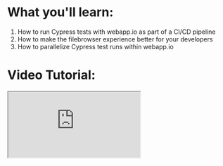 # What you'll learn:

1. How to run Cypress tests with webapp.io as part of a CI/CD pipeline
2. How to make the filebrowser experience better for your developers
3. How to parallelize Cypress test runs within webapp.io


# Video Tutorial:

<iframe src="https://drive.google.com/file/d/1f6lyFzgN89_3PI8edPZS_I_vSgt3V7De/preview" className="tw-w-[1920px] tw-h-[1080vh] tw-rounded-md" allow="autoplay" />

# Overview

1. Webapp.io + Cypress
2. Running Cypress Tests in webapp.io
3. Sample App Overview
4. Understanding Layerfiles
5. Viewing Cypress Results
6. Running Tests in Parellel

<br />

## 1. Webapp.io + Cypress:

Cypress is a fast, easy, and reliable end-to-end testing solution for anything that runs in a browser, and webapp.io enables you to review changes to your project within minutes instead of hours. On every commit, webapp.io gives you a customizable full-stack preview environment for your webapp. Leveraging the two together, we can get full-stack review environments that can run our Cypress tests.


<br />

## 2. Running Cypress Tests in webapp.io

Running Cypress tests in webapp.io is simple with Layerfiles. To run our Cypress tests on a preview environment, we simply need to install webapp.io onto our repository, and push a commit with our Layerfile.

<br />

First off, head over to webapp.io to sign-up/sign-in.

<div className="tw-my-4">
<img className="tw-h-auto tw-w-full" alt="Sign-Up/Sign-In" src="/static/assets/docs/cypress/sign-up.png" />
</div>

<br />

Once signed-in, head over to the "New Installation" tab on the dashboard, and follow the prompts to install webapp.io on your repository (GitHub, BitBucket, or GitLab).

<div className="tw-my-4">
<img className="tw-h-auto tw-w-full" alt="New Installation Tab in webapp.io" src="/static/assets/docs/cypress/install-on-repo.png" />
</div>

<br />

After installed, we can click on the "End-to-end tests for a react app" card to get the link to fork the sample repository.

<div className="tw-my-4">
<img className="tw-h-auto tw-w-full" alt="Sample E2E React App" src="/static/assets/docs/cypress/sample-react.png" />
</div>

<br />

## 3. Sample App Overview:

In this tutorial, we'll go over a sample React app with a Cypress test. The sample React application can be found in the following repository [React E2E Example](https://github.com/webappio/react-e2e-example).

<br />
To run the application, fork the repository, clone the repository to your local computer, and run the command `npm install` in the root folder to install the project dependencies. Once installed, we can run `npm start` to start the React project.

<br />
To view the file defining our Cypress test, we can navigate to `react-e2e-example/tests/test_navigation.spec.js`. The Cypress test in this file checks the links in the React application to ensure that they all work.

<br />
Before running the tests in our preview environment for webapp.io, let's run it locally in another terminal with the following command:

<br />
`npx cypress run`

<br />
We can see the Cypress tests have passed in the terminal.

<div className="tw-my-4">
<img className="tw-h-auto tw-w-full" alt="Cypress Tests Passed" src="/static/assets/docs/cypress/cypress-test-passed.png" />
</div>

<br />
The next step, is to run this in our preview environment, but first let's go through the Layerfile.

<br />

## 4. Understanding Layerfiles

In our sample React application we have a file called `Layerfile`. Layerfiles are a set of instructions that tell webapp.io how to build and run your application as a preview environment. Let's break down what the existing Layerfile does.

<br />

```Layerfile
FROM vm/ubuntu:18.04

# To note: Layerfiles create entire VMs, *not* containers!
RUN curl -fSsL https://deb.nodesource.com/setup_12.x | bash && \
    apt-get install nodejs python3 make gcc build-essential \
    libgtk2.0-0 libgtk-3-0 libgbm-dev libnotify-dev libgconf-2-4 \
    libnss3 libxss1 libasound2 libxtst6 xauth xvfb && \
    rm -f /etc/apt/sources.list.d/nodesource.list

# Allocate memory since node is a memory hog
MEMORY 2G
ENV NODE_OPTIONS=--max-old-space-size=8192

COPY . .
RUN mkdir cypress
RUN npm install
RUN BACKGROUND npm start
RUN BACKGROUND cd cypress && python3 -m http.server 8000
RUN npx cypress run

# start a webserver to view test results
EXPOSE WEBSITE http://localhost:8000
```

<br />

`FROM vm/ubuntu:18.04`

<br />

This tells webapp.io what base to run tests from.

<br />

```Layerfile
RUN curl -fSsL https://deb.nodesource.com/setup_12.x | bash && \
    apt-get install nodejs python3 make gcc build-essential \
    libgtk2.0-0 libgtk-3-0 libgbm-dev libnotify-dev libgconf-2-4 \
    libnss3 libxss1 libasound2 libxtst6 xauth xvfb && \
    rm -f /etc/apt/sources.list.d/nodesource.list
```

<br />

This installs all the dependencies needed to run our React E2E Application. For more information on the `RUN` command view the [RUN Documentation](/docs/layerfile-reference#run).

<br />

```Layerfile
MEMORY 2G
ENV NODE_OPTIONS=--max-old-space-size=8192
```

<br />

The `MEMORY` instruction allows you to reserve memory before you need it. In particular, languages like nodejs might require memory to be available before they are used, so we allocate more memory here.

<br />

```Layerfile
COPY . .
RUN mkdir cypress
RUN npm install
RUN BACKGROUND npm start
```

<br />

The first `COPY` instruction copies all the files from your repository into the Virtual Machine from webapp.io. After copied, we create a cypress directory to store our results, install the dependencies with `npm install` and start our React app with `npm start`.
Please note that we use `RUN BACKGROUND` here so that webapp.io can proceed to the next step instead of hanging on the React start process.

<br />

```Layerfile
RUN BACKGROUND cd cypress && python3 -m http.server 8000
RUN npx cypress run
```

<br />

The above commands instructs webapp.io to enter the cypress directory and run a server to display the files on port 8000. After serving, we run the command `npx cypress run` to run our cypress tests.

<br />

```Layerfile
EXPOSE WEBSITE http://localhost:8000
```

<br />

Finally, the last command exposes port 8000 so we can access our tests in the preview environment.

<br />

## 5. Viewing Cypress Results

Now that we've understood the Layerfile, simply push a commit from your local repository. After pushing your commit, head over to the webapp.io dashboard to the "Recent Commits" tab where you'll see a new run starting.

<div className="tw-my-4">
<img className="tw-h-auto tw-w-full" alt="Recent Commits" src="/static/assets/docs/cypress/recent-commits.png" />
</div>

<br />

We can click into the Layerfile to view the logs and see the output of each step. Once the Layerfile is finished running, click on the "View Website" button to view the preview environment with the associated Cypress tests.

<div className="tw-my-4">
<img className="tw-h-auto tw-w-full" alt="Layerfile Logs" src="/static/assets/docs/cypress/layerfile-logs.png" />
</div>

<div className="tw-my-4">
<img className="tw-h-auto tw-w-full" alt="Preview Environment for Cypress Tests" src="/static/assets/docs/cypress/webapp-video-directory.png" />
</div>

<br />

If we want to improve the developer experience for the filebrowser in our preview environment, we can add filebrowser to our preview environment to display the cypress results. We can use the following Layerfile to do so:

<br />

```Layerfile
FROM vm/ubuntu:18.04

# Install required dependencies for Node JS
RUN curl -fSsL https://deb.nodesource.com/setup_12.x | bash && \\
    apt-get install nodejs python3 make gcc build-essential \\
    libgtk2.0-0 libgtk-3-0 libgbm-dev libnotify-dev libgconf-2-4 \
    libnss3 libxss1 libasound2 libxtst6 xauth xvfb && \\
    rm -f /etc/apt/sources.list.d/nodesource.list

# Install filebrowser
RUN curl -fSsL https://github.com/filebrowser/filebrowser/releases/download/v2.21.1/linux-amd64-filebrowser.tar.gz \\
    | tar -C /usr/local/bin -xzf /dev/stdin

# node is a memory hog
MEMORY 2G
ENV NODE_OPTIONS=--max-old-space-size=8192

# Copy the files from GitHub to the VM
COPY . .

# Install dependencies
RUN npm install

# Create a cypress directory & run the React app
RUN mkdir cypress
RUN BACKGROUND npm start
RUN npx cypress run

# Start the filebrowser webserver
WORKDIR ~/cypress
RUN BACKGROUND filebrowser --database /tmp/filebrowser.db --noauth --address 0.0.0.0 --port 9000 --baseurl /cypress

# Start a webserver to view test results
EXPOSE WEBSITE http://localhost:9000
```

<br />

The key differences are the following lines:

<br />

```Layerfile
# Install filebrowser
RUN curl -fSsL https://github.com/filebrowser/filebrowser/releases/download/v2.21.1/linux-amd64-filebrowser.tar.gz \\
    | tar -C /usr/local/bin -xzf /dev/stdin
```

<br />

The above command installs filebrowser.

<br />

```Layerfile
# Start the filebrowser webserver
WORKDIR ~/cypress
RUN BACKGROUND filebrowser --database /tmp/filebrowser.db --noauth --address 0.0.0.0 --port 9000 --baseurl /cypress

# Start a webserver to view test results
EXPOSE WEBSITE http://localhost:9000
```

<br />

The above commands navigate to the `/cypress` directory, run filebrowser on port 9000, and expose the website at port 9000.

<br />

After committing this Layerfile, we'll get the following developer experience in the preview environment:

<div className="tw-my-4">
<img className="tw-h-auto tw-w-full" alt="Sign-Up/Sign-In" src="/static/assets/docs/cypress/filebrowser-directory.png" />
</div>

<br />

For more information on filebrowser, check out their [documentation](https://filebrowser.org/).

<br />

## 6. Running Tests in Parellel

If your project has a large number of tests, it can take a long time for tests to complete running in series on one machine. Running tests in parallel across many virtual machines can save your team time and money when running tests.

<br />

This is where the webapp.io `SPLIT` instruction comes in. The `SPLIT` instruction causes the runner to duplicate its entire state a number of times at a specific point.

<br />

In order to run our tests in parallel and view the associated Cypress test results, we need to set up an account with Cypress and obtain a Cypress record key for our project. You can set up an account and project to obtain a key by going through the following [documentation](https://docs.cypress.io/guides/dashboard/projects#Set-up-a-project-to-record).

<br />

After receiving your project key, add the key to your webapp.io secrets by navigating to the "Secrets" tab in the dashboard with the following name, `CYPRESS_RECORD_KEY`.

<div className="tw-my-4">
<img className="tw-h-auto tw-w-full" alt="Cypress record key in secrets" src="/static/assets/docs/cypress/cypress-record-key.png" />
</div>

<br />

Once the secret is added, create a new file `test_correct_title.spec.js` in the `tests` folder with the following content:

<br />
```Layerfile
describe('It has the correct title', () => {
    it('Has the correct title for the page.', () => {
        cy.visit('/')
        cy.get('h1[id="title"]').contains('Cypress example for React')
    })
})
```

<br />

This adds a new test to the React sample app that we can run in parellel.

<br />

Now, update your Layerfile with the following contents:

<br />

```Layerfile
FROM vm/ubuntu:18.04

# Install required dependencies for Node JS
RUN curl -fSsL https://deb.nodesource.com/setup_12.x | bash && \\
    apt-get install nodejs python3 make gcc build-essential \\
    libgtk2.0-0 libgtk-3-0 libgbm-dev libnotify-dev libgconf-2-4 \
    libnss3 libxss1 libasound2 libxtst6 xauth xvfb && \\
    rm -f /etc/apt/sources.list.d/nodesource.list

# Install filebrowser
RUN curl -fSsL https://github.com/filebrowser/filebrowser/releases/download/v2.21.1/linux-amd64-filebrowser.tar.gz \\
    | tar -C /usr/local/bin -xzf /dev/stdin

# node is a memory hog
MEMORY 2G
ENV NODE_OPTIONS=--max-old-space-size=8192

# Copy the files from GitHub to the VM
COPY . .

# Install dependencies
RUN npm install

# Create a cypress directory & run the React app
RUN mkdir cypress
RUN BACKGROUND npm start

# CYPRESS_RECORD_KEY is added in the "secrets" tab of the webapp.io dashboard
SECRET ENV CYPRESS_RECORD_KEY

# Run tests on parallel machines
SPLIT 2
RUN npx cypress run --record --key "$CYPRESS_RECORD_KEY" --parallel --ci-build-id $JOB_ID-$RETRY_INDEX

# Start the filebrowser webserver
WORKDIR ~/cypress
RUN BACKGROUND filebrowser --database /tmp/filebrowser.db --noauth --address 0.0.0.0 --port 9000 --baseurl /cypress

# Start a webserver to view test results
EXPOSE WEBSITE http://localhost:9000

```

<br />

Please take note of the following commands:

<br />

```
SECRET ENV CYPRESS_RECORD_KEY
```

<br />

The above command exposes the secret we added in webapp.io to the virtual machine, so that we can use it.

<br />

```
SPLIT 2
RUN npx cypress run --record --key "$CYPRESS_RECORD_KEY" --parallel --ci-build-id $JOB_ID-$RETRY_INDEX
```

<br />

The `SPLIT` instruction duplicates the entire runner twice. After duplicating the runner, we run the Cypress test with the `--record`, `--key`, `--parellel`, and `--ci-build-id` flags to record our tests for the project and run the tests in parallel with both machines.

<br />

To view the changes in action, commit the Layerfile, and head over to your [Cypress account](https://dashboard.cypress.io/login) to view the test results in your project.

<div className="tw-my-4">
<img className="tw-h-auto tw-w-full" alt="Sign-Up/Sign-In" src="/static/assets/docs/cypress/cypress-parellel.png" />
</div>

<br />
